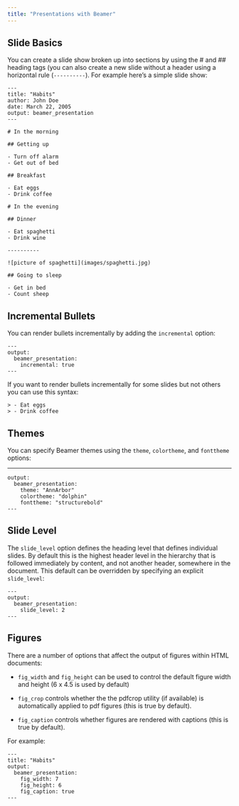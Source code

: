 ```yaml
---
title: "Presentations with Beamer"
---
```


## Slide Basics

You can create a slide show broken up into sections by using the \# and
\#\# heading tags (you can also create a new slide without a header
using a horizontal rule (`----------`). For example here's a simple
slide show:

    ---
    title: "Habits"
    author: John Doe
    date: March 22, 2005
    output: beamer_presentation
    ---

    # In the morning

    ## Getting up

    - Turn off alarm
    - Get out of bed

    ## Breakfast

    - Eat eggs
    - Drink coffee

    # In the evening

    ## Dinner

    - Eat spaghetti
    - Drink wine

    ----------

    ![picture of spaghetti](images/spaghetti.jpg)

    ## Going to sleep

    - Get in bed
    - Count sheep

## Incremental Bullets

You can render bullets incrementally by adding the `incremental` option:

    ---
    output:
      beamer_presentation:
        incremental: true
    ---

If you want to render bullets incrementally for some slides but not
others you can use this syntax:

    > - Eat eggs
    > - Drink coffee

## Themes

You can specify Beamer themes using the `theme`, `colortheme`, and `fonttheme` options:

   ---
    output:
      beamer_presentation:
        theme: "AnnArbor"
        colortheme: "dolphin"
        fonttheme: "structurebold"
    ---

## Slide Level

The `slide_level` option defines the heading level that defines individual slides.  By default this is the highest header level in the hierarchy that is followed immediately by content, and not another header, somewhere in the document. This default can be overridden by specifying an explicit `slide_level`:

    ---
    output:
      beamer_presentation:
        slide_level: 2
    ---

## Figures

There are a number of options that affect the output of figures within HTML documents:

* `fig_width` and `fig_height` can be used to control the default figure width and height (6 x 4.5 is used by default)

* `fig_crop` controls whether the the pdfcrop utility (if available) is automatically applied to pdf figures (this is true by default).

* `fig_caption` controls whether figures are rendered with captions (this is true by default).

For example:

    ---
    title: "Habits"
    output:
      beamer_presentation:
        fig_width: 7
        fig_height: 6
        fig_caption: true
    ---

